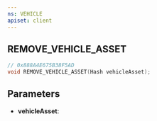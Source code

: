 ```yaml
---
ns: VEHICLE
apiset: client
---
```

## REMOVE_VEHICLE_ASSET

```c
// 0x888A4E675B38F5AD
void REMOVE_VEHICLE_ASSET(Hash vehicleAsset);
```


## Parameters
* **vehicleAsset**: